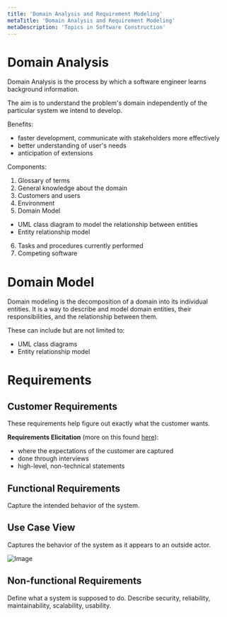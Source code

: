 ```yaml
---
title: 'Domain Analysis and Requirement Modeling'
metaTitle: 'Domain Analysis and Requirement Modeling'
metaDescription: 'Topics in Software Construction'
---
```


# Domain Analysis

Domain Analysis is the process by which a software engineer learns background information.

The aim is to understand the problem's domain independently of the particular system we intend to develop.

Benefits:

- faster development, communicate with stakeholders more effectively
- better understanding of user's needs
- anticipation of extensions

Components:

1. Glossary of terms
2. General knowledge about the domain
3. Customers and users
4. Environment
5. Domain Model

- UML class diagram to model the relationship between entities
- Entity relationship model

6. Tasks and procedures currently performed
7. Competing software

# Domain Model

Domain modeling is the decomposition of a domain into its individual entities. It is a way to describe and model domain entities, their responsibilities, and the relationship between them.

These can include but are not limited to:

- UML class diagrams
- Entity relationship model

# Requirements

## Customer Requirements

These requirements help figure out exactly what the customer wants.

**Requirements Elicitation** (more on this found [here]("https://hrithiks-notes.netlify.app/software_requirements/3_requirements_elicitation")):

- where the expectations of the customer are captured
- done through interviews
- high-level, non-technical statements

## Functional Requirements

Capture the intended behavior of the system.

## Use Case View

Captures the behavior of the system as it appears to an outside actor.

![Image](https://upload.wikimedia.org/wikipedia/commons/1/1d/Use_case_restaurant_model.svg)

## Non-functional Requirements

Define what a system is supposed to do. Describe security, reliability, maintainability, scalability, usability.
